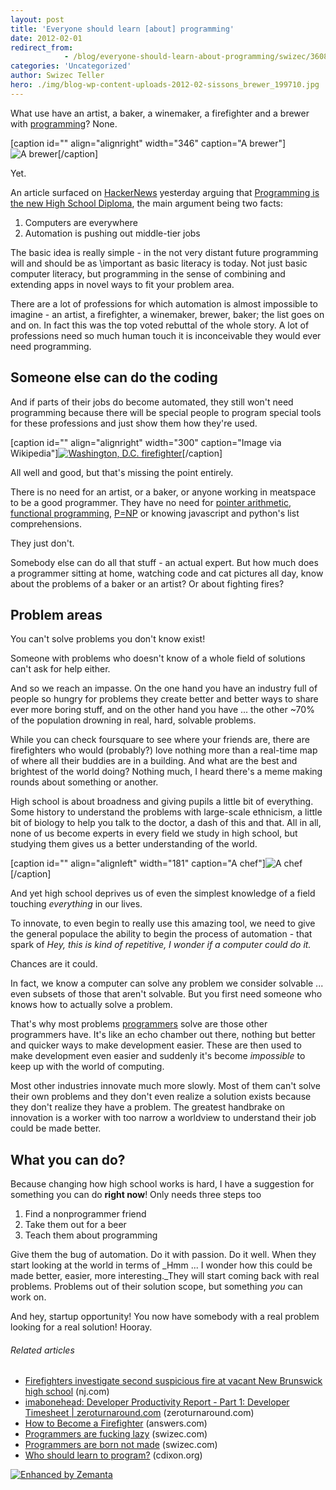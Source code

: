 ```yaml
---
layout: post
title: 'Everyone should learn [about] programming'
date: 2012-02-01
redirect_from: 
            - /blog/everyone-should-learn-about-programming/swizec/3608
categories: 'Uncategorized'
author: Swizec Teller
hero: ./img/blog-wp-content-uploads-2012-02-sissons_brewer_199710.jpg
---
```

What use have an artist, a baker, a winemaker, a firefighter and a brewer with [programming](http://en.wikipedia.org/wiki/Computer_programming "Computer programming")? None.



\[caption id="" align="alignright" width="346" caption="A brewer"]![A brewer](./img/blog-wp-content-uploads-2012-02-sissons_brewer_199710.jpg "A brewer")\[/caption]



Yet.



An article surfaced on [HackerNews](http://news.ycombinator.com/ "Hacker News") yesterday arguing that [Programming is the new High School Diploma](http://news.ycombinator.com/item?id=3528940), the main argument being two facts:

1. Computers are everywhere
2. Automation is pushing out middle-tier jobs

The basic idea is really simple - in the not very distant future programming will and should be as \\important as basic literacy is today. Not just basic computer literacy, but programming in the sense of combining and extending apps in novel ways to fit your problem area.



There are a lot of professions for which automation is almost impossible to imagine - an artist, a firefighter, a winemaker, brewer, baker; the list goes on and on. In fact this was the top voted rebuttal of the whole story. A lot of professions need so much human touch it is inconceivable they would ever need programming.

## Someone else can do the coding

And if parts of their jobs do become automated, they still won't need programming because there will be special people to program special tools for these professions and just show them how they're used.



\[caption id="" align="alignright" width="300" caption="Image via Wikipedia"][![Washington, D.C. firefighter](./img/blog-wp-content-uploads-2012-02-300px-DC_firefighter2.jpg "Washington, D.C. firefighter")](http://commons.wikipedia.org/wiki/File:DC_firefighter.jpg)\[/caption]



All well and good, but that's missing the point entirely.



There is no need for an artist, or a baker, or anyone working in meatspace to be a good programmer. They have no need for [pointer arithmetic](http://en.wikipedia.org/wiki/Pointer_%28computing%29 "Pointer (computing)"), [functional programming](http://en.wikipedia.org/wiki/Functional_programming "Functional programming"), [P=NP](http://en.wikipedia.org/wiki/P_versus_NP_problem "P versus NP problem") or knowing javascript and python's list comprehensions.



They just don't.



Somebody else can do all that stuff - an actual expert. But how much does a programmer sitting at home, watching code and cat pictures all day, know about the problems of a baker or an artist? Or about fighting fires?

## Problem areas

You can't solve problems you don't know exist!



Someone with problems who doesn't know of a whole field of solutions can't ask for help either.



And so we reach an impasse. On the one hand you have an industry full of people so hungry for problems they create better and better ways to share ever more boring stuff, and on the other hand you have ... the other ~70% of the population drowning in real, hard, solvable problems.



While you can check foursquare to see where your friends are, there are firefighters who would (probably?) love nothing more than a real-time map of where all their buddies are in a building. And what are the best and brightest of the world doing? Nothing much, I heard there's a meme making rounds about something or another.



High school is about broadness and giving pupils a little bit of everything. Some history to understand the problems with large-scale ethnicism, a little bit of biology to help you talk to the doctor, a dash of this and that. All in all, none of us become experts in every field we study in high school, but studying them gives us a better understanding of the world.



\[caption id="" align="alignleft" width="181" caption="A chef"]![A chef](./img/blog-wp-content-uploads-2012-02-chef1.jpg "A chef")\[/caption]



And yet high school deprives us of even the simplest knowledge of a field touching _everything_ in our lives.



To innovate, to even begin to really use this amazing tool, we need to give the general populace the ability to begin the process of automation - that spark of _Hey, this is kind of repetitive, I wonder if a computer could do it._



Chances are it could.



In fact, we know a computer can solve any problem we consider solvable ... even subsets of those that aren't solvable. But you first need someone who knows how to actually solve a problem.



That's why most problems [programmers](http://en.wikipedia.org/wiki/Programmer "Programmer") solve are those other programmers have. It's like an echo chamber out there, nothing but better and quicker ways to make development easier. These are then used to make development even easier and suddenly it's become _impossible_ to keep up with the world of computing.



Most other industries innovate much more slowly. Most of them can't solve their own problems and they don't even realize a solution exists because they don't realize they have a problem. The greatest handbrake on innovation is a worker with too narrow a worldview to understand their job could be made better.

## What you can do?

Because changing how high school works is hard, I have a suggestion for something you can do **right now**! Only needs three steps too

1. Find a nonprogrammer friend
2. Take them out for a beer
3. Teach them about programming

Give them the bug of automation. Do it with passion. Do it well. When they start looking at the world in terms of _Hmm ... I wonder how this could be made better, easier, more interesting._They will start coming back with real problems. Problems out of their solution scope, but something _you_ can work on.



And hey, startup opportunity! You now have somebody with a real problem looking for a real solution! Hooray.

###### Related articles

- [Firefighters investigate second suspicious fire at vacant New Brunswick high school](http://www.nj.com/news/index.ssf/2012/01/firefighters_investigate_secon.html) (nj.com)
- [imabonehead: Developer Productivity Report - Part 1: Developer Timesheet | zeroturnaround.com](http://zeroturnaround.com/blog/developer-productivity-report-part-1-developer-timesheet/) (zeroturnaround.com)
- [How to Become a Firefighter](http://www.answers.com/topic/corpus-answers-guides-how-to-become-a-firefighter) (answers.com)
- [Programmers are fucking lazy](http://swizec.com/blog/programmers-are-fucking-lazy/swizec/2648) (swizec.com)
- [Programmers are born not made](http://swizec.com/blog/programmers-are-born-not-made/swizec/3369) (swizec.com)
- [Who should learn to program?](http://cdixon.org/2012/01/31/who-should-learn-to-program/) (cdixon.org)

[![Enhanced by Zemanta](http://img.zemanta.com/zemified_e.png?x-id=663f89e2-33c8-49cd-9b31-27270739f9ab)](http://www.zemanta.com/ "Enhanced by Zemanta")